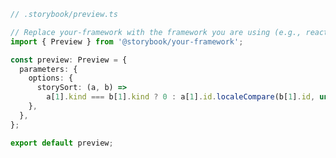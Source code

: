 ```ts
// .storybook/preview.ts

// Replace your-framework with the framework you are using (e.g., react, vue3)
import { Preview } from '@storybook/your-framework';

const preview: Preview = {
  parameters: {
    options: {
      storySort: (a, b) =>
        a[1].kind === b[1].kind ? 0 : a[1].id.localeCompare(b[1].id, undefined, { numeric: true }),
    },
  },
};

export default preview;
```
